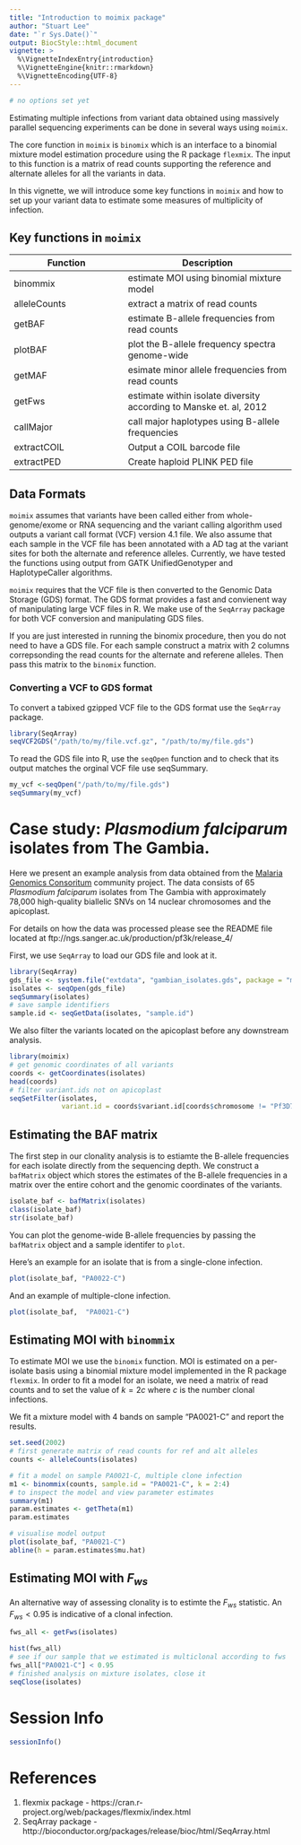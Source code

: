 ```yaml
---
title: "Introduction to moimix package"
author: "Stuart Lee"
date: "`r Sys.Date()`"
output: BiocStyle::html_document
vignette: >
  %\VignetteIndexEntry{introduction}
  %\VignetteEngine{knitr::rmarkdown}
  %\VignetteEncoding{UTF-8}
---
```

```r
# no options set yet
```

Estimating multiple infections from variant data obtained using massively parallel 
sequencing experiments can be done in several ways using `moimix`. 

The core function in `moimix` is  `binomix` which is an interface to
a binomial mixture model estimation procedure using the R package `flexmix`. The input
to this function is a matrix of read counts supporting the reference and alternate alleles
for all the variants in data. 

In this vignette, we will introduce some key functions in `moimix` and how
to set up your variant data to estimate some measures of multiplicity of infection.

## Key functions in `moimix`

Function | Description
---------|-------------
binommix | estimate MOI using binomial mixture model
alleleCounts | extract a matrix of read counts
getBAF | estimate B-allele frequencies from read counts
plotBAF | plot the B-allele frequency spectra genome-wide
getMAF | esimate minor allele frequencies from read counts
getFws | estimate within isolate diversity according to Manske et. al, 2012
callMajor | call major haplotypes using B-allele frequencies
extractCOIL | Output a COIL barcode file
extractPED | Create haploid PLINK PED file 

## Data Formats

`moimix` assumes that variants have been called either from whole-genome/exome or RNA
sequencing and the variant calling algorithm used outputs a variant call format (VCF) version 4.1
file. We also assume that each sample in the VCF file has been annotated with a AD tag
at the variant sites for both the alternate and reference alleles. Currently, we have tested the functions using output from GATK UnifiedGenotyper and HaplotypeCaller algorithms. 

`moimix` requires that the VCF file is then converted to the Genomic Data Storage (GDS) format. The GDS format provides a fast and convienent way of manipulating large VCF files in R. We make use of the `SeqArray` package 
for both VCF conversion and manipulating GDS files.

If you are just interested in running the binomix procedure, then you do not need
to have a GDS file. For each sample construct a matrix with 2 columns
correpsonding the read counts for the alternate and referene alleles. Then pass this matrix
to the `binomix` function.


### Converting a VCF to GDS format
To convert a tabixed gzipped VCF file to the GDS format use the `SeqArray`
package.

```r
library(SeqArray)
seqVCF2GDS("/path/to/my/file.vcf.gz", "/path/to/my/file.gds")

```

To read the GDS file into R, use the `seqOpen` function and to check that its
output matches the orginal VCF file use seqSummary.
```r
my_vcf <-seqOpen("/path/to/my/file.gds")
seqSummary(my_vcf)
```

# Case study: _Plasmodium falciparum_ isolates from The Gambia. 

Here we present an example analysis from data obtained from the [Malaria Genomics
Consoritum](https://www.malariagen.net/projects/parasite/pf) community project.
The data consists of 65 _Plasmodium falciparum_ isolates from The Gambia with 
approximately 78,000 high-quality biallelic SNVs on 14 nuclear chromosomes and the
apicoplast. 

For details on how the data was processed please see the README file located at
ftp://ngs.sanger.ac.uk/production/pf3k/release_4/

First, we use `SeqArray` to load our GDS file and look at it.
```r
library(SeqArray)
gds_file <- system.file("extdata", "gambian_isolates.gds", package = "moimix")
isolates <- seqOpen(gds_file)
seqSummary(isolates)
# save sample identifiers
sample.id <- seqGetData(isolates, "sample.id")

```

We also filter the variants located on the apicoplast before any downstream
analysis.

```r
library(moimix)
# get genomic coordinates of all variants
coords <- getCoordinates(isolates)
head(coords)
# filter variant.ids not on apicoplast
seqSetFilter(isolates, 
             variant.id = coords$variant.id[coords$chromosome != "Pf3D7_API_v3"])
```

## Estimating the BAF matrix

The first step in our clonality analysis is to estiamte the B-allele frequencies
for each isolate directly from the sequencing depth. 
We construct a `bafMatrix` object which stores the estimates of the B-allele 
frequencies in a matrix over the entire cohort and the genomic coordinates
of the variants.

```r
isolate_baf <- bafMatrix(isolates)
class(isolate_baf)
str(isolate_baf)
```

You can plot the genome-wide B-allele frequencies by passing the `bafMatrix` object
and a sample identifer to `plot`.

Here's an example for an isolate that is from a single-clone infection.
```r
plot(isolate_baf, "PA0022-C")
```

And an example of multiple-clone infection.
```r
plot(isolate_baf,  "PA0021-C")
```

## Estimating MOI with `binommix`

To estimate MOI we use the `binomix` function. MOI is estimated on a per-isolate
basis using a binomial mixture model implemented in the R package `flexmix`. 
In order to fit a model for an isolate, we need a matrix of read counts and to
set the value of $k=2c$ where $c$ is the number clonal infections.

We fit a mixture model with 4 bands on sample "PA0021-C" and report the results.

```r
set.seed(2002)
# first generate matrix of read counts for ref and alt alleles
counts <- alleleCounts(isolates)

# fit a model on sample PA0021-C, multiple clone infection
m1 <- binommix(counts, sample.id = "PA0021-C", k = 2:4)
# to inspect the model and view parameter estimates
summary(m1)
param.estimates <- getTheta(m1)
param.estimates

# visualise model output
plot(isolate_baf, "PA0021-C")
abline(h = param.estimates$mu.hat)

```

## Estimating MOI with $F_{ws}$ 
An alternative way of assessing clonality is to estimte the $F_{ws}$ statistic.
An $F_{ws} < 0.95$ is indicative of a clonal infection.
```r
fws_all <- getFws(isolates)

hist(fws_all)
# see if our sample that we estimated is multiclonal according to fws
fws_all["PA0021-C"] < 0.95
# finished analysis on mixture isolates, close it
seqClose(isolates)
```


# Session Info
```r
sessionInfo()
```
# References
1. flexmix package - https://cran.r-project.org/web/packages/flexmix/index.html
2. SeqArray package - http://bioconductor.org/packages/release/bioc/html/SeqArray.html
